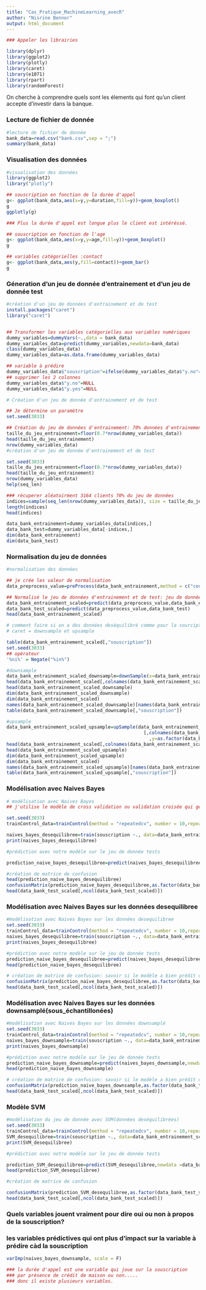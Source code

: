 ```yaml
---
title: "Cas_Pratique_MachineLearning_avecR"
author: "Nisrine Bennor"
output: html_document
---
```

```r
### Appeler les librairies
```

```r
library(dplyr)
library(ggplot2)
library(plotly)
library(caret)
library(e1071)
library(rpart)
library(randomForest)
```
On cherche à comprendre quels sont les élements qui font qu'un client accepte d'investir dans la banque. 

### Lecture de fichier de donnée
```r
#lecture de fichier de donnée
bank_data=read.csv("bank.csv",sep = ";")
summary(bank_data)

```

### Visualisation des données

```r
#visualisation des données
library(ggplot2)
library("plotly")

## souscription en fonction de la durée d'appel
g<- ggplot(bank_data,aes(x=y,y=duration,fill=y))+geom_boxplot()
g
ggplotly(g)

### Plus la durée d'appel est longue plus le client est intéréssé.

## souscription en fonction de l'age 
g<- ggplot(bank_data,aes(x=y,y=age,fill=y))+geom_boxplot()
g

## variables catégorielles :contact 
g<- ggplot(bank_data,aes(y,fill=contact))+geom_bar()
g


```

### Géneration d'un jeu de donnée d'entrainement et d'un jeu de donnée test

```r
#création d'un jeu de données d'entrainement et de test
install.packages("caret")
library("caret")


## Transformer les variables catégorielles aux variables numériques 
dummy_variables=dummyVars(~.,data = bank_data)
dummy_variables_data=predict(dummy_variables,newdata=bank_data)
class(dummy_variables_data)
dummy_variables_data=as.data.frame(dummy_variables_data)

## variable à prédire 
dummy_variables_data$"souscription"=ifelse(dummy_variables_data$"y.no"==1, "no", "yes")
## supprimer les 2 colonnes 
dummy_variables_data$"y.no"=NULL
dummy_variables_data$"y.yes"=NULL

# Création d'un jeu de donnée d'entrainement et de test

## Je détermine un paramètre 
set.seed(3033)

## Création du jeu de données d'entrainement: 70% données d'entrainement et 30% pour les données test 
taille_du_jeu_entrainement=floor(0.7*nrow(dummy_variables_data))
head(taille_du_jeu_entrainement)
nrow(dummy_variables_data)
#création d'un jeu de donnée d'entrainement et de test

set.seed(3033)
taille_du_jeu_entrainement=floor(0.7*nrow(dummy_variables_data))
head(taille_du_jeu_entrainement)
nrow(dummy_variables_data)
help(seq_len)

### récuperer aléatoirment 3164 clients 70% du jeu de données 
indices=sample(seq_len(nrow(dummy_variables_data)), size = taille_du_jeu_entrainement)
length(indices)
head(indices)

data_bank_entrainement=dummy_variables_data[indices,]
data_bank_test=dummy_variables_data[-indices,]
dim(data_bank_entrainement)
dim(data_bank_test)
```
### Normalisation du jeu de données

```r
#normalisation des données 

## je crée les valeur de normalisation
data_preprocess_value=preProcess(data_bank_entrainement,method = c("center","scale"))

## Normalisé le jeu de données d'entrainement et de test: jeu de données normalisé càd à l'échelle
data_bank_entrainement_scaled=predict(data_preprocess_value,data_bank_entrainement)
data_bank_test_scaled=predict(data_preprocess_value,data_bank_test)
head(data_bank_entrainement_scaled)

# comment faire si on a des données deséquilibré comme pour la sourciption: Plus de non que de oui 
# caret = downsample et upsample

table(data_bank_entrainement_scaled[,"souscription"])
set.seed(3033)
## opérateur
'%ni%' = Negate("%in%")

#downsample
data_bank_entrainement_scaled_downsample=downSample(x=data_bank_entrainement_scaled[,colnames(data_bank_entrainement_scaled) %ni% "souscription"] ,y=as.factor(data_bank_entrainement_scaled$"souscription"))
head(data_bank_entrainement_scaled[,colnames(data_bank_entrainement_scaled) %ni% "souscription"])
head(data_bank_entrainement_scaled_downsample)
dim(data_bank_entrainement_scaled_downsample)
dim(data_bank_entrainement_scaled)
names(data_bank_entrainement_scaled_downsample)[names(data_bank_entrainement_scaled_downsample)=="Class"]="souscription"
table(data_bank_entrainement_scaled_downsample[,"souscription"])

#upsample
data_bank_entrainement_scaled_upsample=upSample(data_bank_entrainement_scaled
                                                  [,colnames(data_bank_entrainement_scaled) %ni% "souscription"]
                                                    ,y=as.factor(data_bank_entrainement_scaled$"souscription"))
head(data_bank_entrainement_scaled[,colnames(data_bank_entrainement_scaled) %ni% "souscription"])
head(data_bank_entrainement_scaled_upsample)
dim(data_bank_entrainement_scaled_upsample)
dim(data_bank_entrainement_scaled)
names(data_bank_entrainement_scaled_upsample)[names(data_bank_entrainement_scaled_upsample)=="Class"]="souscription"
table(data_bank_entrainement_scaled_upsample[,"souscription"])
```

### Modélisation avec Naives Bayes
```r
# modélisation avec Naives Bayes
## j'utilise le modèle de cross validation ou validation croisée qui génère une valeur de précision pour savoir si notre mosèle est bon ou pas sur nos données. 

set.seed(3033)
trainControl_data=trainControl(method = "repeatedcv", number = 10,repeats = 3)

naives_bayes_desequilibree=train(souscription ~., data=data_bank_entrainement_scaled, method="nb", preProcess=NULL)
print(naives_bayes_desequilibree)

#prédiction avec notre modèle sur le jeu de donnée tests

prediction_naive_bayes_desequilibree=predict(naives_bayes_desequilibree,newdata =data_bank_test_scaled[,-ncol(data_bank_test_scaled)])

#création de matrice de confusion 
head(prediction_naive_bayes_desequilibree)
confusionMatrix(prediction_naive_bayes_desequilibree,as.factor(data_bank_test_scaled[,ncol(data_bank_test_scaled)]))
head(data_bank_test_scaled[,ncol(data_bank_test_scaled)])
```

### Modélisation avec Naives Bayes sur les données desequilibree
```r
#modélisation avec Naives Bayes sur les données desequilibree
set.seed(3033)
trainControl_data=trainControl(method = "repeatedcv", number = 10,repeats = 5)
naives_bayes_desequilibree=train(souscription ~., data=data_bank_entrainement_scaled, method="nb", preProcess=NULL)
print(naives_bayes_desequilibree)

#prédiction avec notre modèle sur le jeu de donnée tests
prediction_naive_bayes_desequilibree=predict(naives_bayes_desequilibree,newdata =data_bank_test_scaled[,-ncol(data_bank_test_scaled)])
head(prediction_naive_bayes_desequilibree)

# création de matrice de confusion: savoir si le modèle a bien prédit ou pas afin de comparer la prédiction au vrai réponse qui se trouve dans le jeu de données tests et dans la dernière colonne.  
confusionMatrix(prediction_naive_bayes_desequilibree,as.factor(data_bank_test_scaled[,ncol(data_bank_test_scaled)]))
head(data_bank_test_scaled[,ncol(data_bank_test_scaled)])
```

### Modélisation avec Naives Bayes sur les données downsamplé(sous_échantillonées)
```r
#modélisation avec Naives Bayes sur les données downsamplé
set.seed(3033)
trainControl_data=trainControl(method = "repeatedcv", number = 10,repeats = 5)
naives_bayes_downsample=train(souscription ~., data=data_bank_entrainement_scaled_downsample, method="nb", preProcess=NULL)
print(naives_bayes_downsample)

#prédiction avec notre modèle sur le jeu de donnée tests
prediction_naive_bayes_downsample=predict(naives_bayes_downsample,newdata =data_bank_test_scaled[,-ncol(data_bank_test_scaled)])
head(prediction_naive_bayes_downsample)

# création de matrice de confusion: savoir si le modèle a bien prédit ou pas afin de comparer la prédiction au vrai réponse qui se trouve dans le jeu de données tests et dans la dernière colonne.  
confusionMatrix(prediction_naive_bayes_downsample,as.factor(data_bank_test_scaled[,ncol(data_bank_test_scaled)]))
head(data_bank_test_scaled[,ncol(data_bank_test_scaled)])
```

### Modèle SVM

```r
#modélisation du jeu de donnée avec SVM(données deséquilibrées)
set.seed(3033)
trainControl_data=trainControl(method = "repeatedcv", number = 10,repeats = 5)
SVM_desequilibree=train(souscription ~., data=data_bank_entrainement_scaled, method="svmLinear", preProcess=NULL)
print(SVM_desequilibree)

#prédiction avec notre modèle sur le jeu de donnée tests

prediction_SVM_desequilibree=predict(SVM_desequilibree,newdata =data_bank_test_scaled[,-ncol(data_bank_test_scaled)])
head(prediction_SVM_desequilibree)

#création de matrice de confusion 

confusionMatrix(prediction_SVM_desequilibree,as.factor(data_bank_test_scaled[,ncol(data_bank_test_scaled)]))
head(data_bank_test_scaled[,ncol(data_bank_test_scaled)])
```

### Quels variables jouent vraiment pour dire oui ou non à propos de la souscription?
### les variables prédictives qui ont plus d'impact sur la variable à prédire càd la souscription

```r
varImp(naives_bayes_downsample, scale = F)

### la durée d'appel est une variable qui joue sur la souscription
### par présence de crédit de maison ou non.....
### donc il existe plusieurs variables. 
```

